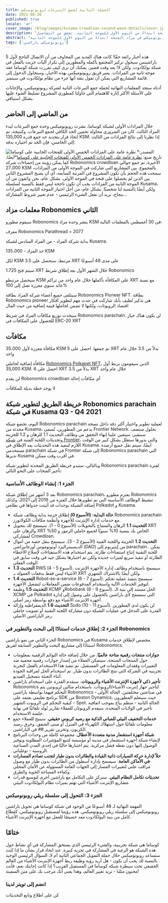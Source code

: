 ```yaml
---
title: الحملة الثانية لجمع التبرعات لروبونوميكس
date: 2021-08-20
published: true
locale: 'ar'
cover_image: /blog/images/kusama-crowdloan-second-wave-details/cover.jpg
description: "سيبدأ الموجة الثانية من المزادات في شبكة كوساما في 01 سبتمبر 2021. ستشارك روبونوميكس في مزاد الفتحة ابتداءً من اليوم الأول للموجة الثانية. تحقق من التفاصيل"
abstract: "سيبدأ الموجة الثانية من المزادات في شبكة كوساما في 01 سبتمبر 2021. ستشارك روبونوميكس في مزاد الفتحة ابتداءً من اليوم الأول للموجة الثانية."
tags: ['روبونوميكس باراشين']
---
```


هذه أخبار رائعة حقًا! كانت هناك العديد من المخاوف من أن الاتصال الناجح لأول 5 باراشينس سيحول تركيز المجتمع بأكمله والمطورين إلى تكرار آليات جربت بالفعل في شبكة بولكادوت. ولكن لا! بعد وقت قصير، يمكنك أن ترى كيف تقررت شبكة كوساما عقد موجة ثانية من المزادات. يسر فريق روبونوميكس بهذه الأخبار، وسنحاول الدخول إلى قائمة المشاريع التي يمكن أن تقول بثقة أنها جزء من نظام بولكادوت في سبتمبر.

أدناه ستجد المعلمات النهائية لحملة جمع التبرعات الثانية لشركة روبونوميكس، والإجابات على الأسئلة الأكثر إثارة للاهتمام التي حاولنا كمطوري المشروع تسليط الضوء عليها بشكل استباقي.

## من الماضي إلى الحاضر

خلال المزادات الأولى لشبكة كوساما، نشرت روبونوميكس وحدة جمع التبرعات لبدء المزاد الثالث. كان من الضروري محاولة تخمين الحد الكافي لجمع التبرعات. وكنتيجة، تم اتخاذ قرار بتحديد حد جمع قدره 135,000 KSM. إذا نظرنا إلى نتائج المزادات من الثالث إلى الخامس، فإن الحد تم اختياره بدقة:

![نظرة عامة على المزادات الخمس الأولى للفتحات الجانبية على كوساما](/blog/images/kusama-crowdloan-second-wave-details/auctions-on-kusama-overview.png)
*المصدر: تاريخ صنع: [نظرة عامة على المزادات الخمس الأولى للفتحات الجانبية على كوساما](https://polkadot.network/making-history-an-overview-of-the-first-five-parachain-slot-auctions-on-kusama/)*أيضًا، كما يمكن رؤيته من إحصاءات شركة Robonomics crowdloan الأخيرة، تم جمع حوالي 27،000 KSM بالمجموع. بين المشاريع التي شاركت في الموجة الأولى من المزادات، سمحت هذه الحجم بأن تكون المشروع في المرتبة السابعة، أي أن يصبح المشروع الثاني بين الذين لم يحصلوا على فتحة في الموجة الأولى. بشكل عام، نحن واثقون من أن الموجة الثانية من المزادات يجب أن تكون ناجحة ليس فقط بالنسبة لسلسلة Kusama، ولكن أيضًا بالنسبة لنا شخصيًا. بشكل عام، من أجل اجتياز الموجة الثانية من المزادات بنجاح، نريد أن نفعل الشيء الرئيسي - عدم تغيير شروط المشاركة...

## معلمات مزاد Robonomics الثاني

سيقوم مطورو Robonomics بنشر وحدة مزاد KSM في 30 أغسطس بالمعلمات التالية:

<section class="animate-inside grid-3">

<TextCard>

معرف Robonomics Parathread = 2077

</TextCard>

<TextCard>

بداية شركة المزاد - من المزاد السادس لشبكة Kusama.

</TextCard>

<TextCard>

حد المزاد - 135،000 KSM

</TextCard>

<TextCard>

لكل KSM مرتبط، ستحصل على 3.5 XRT على مدى 48 أسبوعًا

</TextCard>

<TextCard>

سيتم فتح 1.725 XRT خلال الشهر الأول بعد إطلاق شريط Robonomics

</TextCard>

<TextCard>

سيحصل مرتبطو KSM على المكافأة بأكملها خلال عام واحد من تراكم XRT مع نسبة عائد سنوي معززة تصل إلى 100%

</TextCard>

</section>

<section class="animate-inside">

<TextCard>

سيتلقى جميع أعضاء شركة المزاد بطاقة Robonomics Pioneer NFT. بطاقة Robonomics pioneer هي تذكير لطيف بأنك شاركت في حدث مهم لتطوير أفكار اقتصاد الروبوتات، ولكنها لا تضمن لحاملها قيمة إضافية من حيث المال

</TextCard>

<TextCard>

سيحدث توزيع مكافآت المزاد في شريط Robonomics parachain. لن يكون هناك خيار للحصول على المكافآت في ERC-20 XRT

</TextCard>

</section>

## مكافآت

<section class="animate-inside grid-2">

<TextCard>

مكافأة معززة لأول 35،000 KSM تم جمعها. احصل على 5 XRT بدلاً من 3.5 خلال عام واحد

</TextCard>

<TextCard>

مكافأة إضافية لحاملي [Robonomics Polkapet NFT](https://opensea.io/assets/0x8cb813bf27dc744fc5fb6ba7515504de45d39e08/24)، الذين سيقومون بربط أول 35,000 KSM. احصل على 6 XRT بدلاً من 3.5 XRT خلال عام واحد

</TextCard>

<TextCard>

لن يقدم Robonomics crowdloan أي مكافآت إحالة

</TextCard>

<TextCard>

لا يوجد خطة بديلة للمكافآت

</TextCard>

</section>

## خريطة الطريق لتطوير شبكة Robonomics parachain في شبكة Kusama Q3 - Q4 2021

اليوم، تخضع شبكة Robonomics parachain لعملية تطوير واختبار أكثر دقة داخل نسخة محدثة من Kusama، بدعم من المطورين، تُسمى Frontier Network. بحلول منتصف سبتمبر، سيتعين علينا إنهاء التحقق من وظائف التحديث 1.1 للرهان و 1.2 للخزينة وتحديثات اللجنة الفنية في [شبكة Frontier](/blog/robonomics-frontier/)، والتي بدورها ستقلل بشكل كبير من الوقت اللازم لتنفيذ هذه التحديثات بعد الإطلاق في Kusama. أيضًا، سيتم نقل جميع أرصدة مستخدمي parachain في شبكة Frontier إلى شبكة Robonomics parachain التي تديرها Kusama في أقرب وقت ممكن.

وبالتالي، ستبدو خريطة الطريق المحدثة لتطوير شبكة Robonomics parachain لفترة تأجير الفتحات على النحو التالي:

<TextCard>

### الجزء 1: إنشاء الوظائف الأساسية

بعد 3 أشهر من إطلاق شبكة Robonomics parachain، يعتزم مطورو Robonomics تنشيط الوظائف الأساسية التي تم تطويرها خلال الفترة من 2019 إلى 2021، وكذلك إضافة الشبكة بوحدات قد أثبتت جدواها في نظامي Polkadot و Kusama.

* **حالة البداية: (الأسبوع 0)** إطلاق حزمة بداية وظائف شبكة Robonomics parachain مع خدمات إدارة الإنترنت للأجهزة وأنظمة مكافآت الكولاتورز.
* **التحديث 1.1** الرهان والسماح بالتحويلات (الأسبوع 0 - 1). سيسمح لك بتحويل XRT والرهان على XRT الخاص بك بنسبة 10% سنويًا لجميع حاملي الرموز و 50% لمشاركي Crowdloan.
* **التحديث 1.2** الخزينة واللجنة الفنية (الأسبوع 2 - 3). سيسمح بنقل حصة من أموال الديسينتراليزد أوتونوموس أورغانيزاشن (DAO) من إيثيريوم إلى parachain.. يمكن للجنة التقنية إنتاج استفتاءات طارئة. يتم استخدام هذه الاستفتاءات لإصلاح الأخطاء الطارئة أو تنفيذ سريع لميزات جديدة ولكن تم اختبارها بشكل جيد في وقت سابق في الوقت الفعلي.
* **التحديث 1.3** RWS (4 - 5 أسبوع). سيسمح باستخدام وظائف إدارة الأجهزة الإنترنت الأشياء ليس فقط بدفعات العمولة بـ XRT ولكن أيضًا بالاشتراك الشهري.
* **التحديث 1.4** Robot-as-a-service (6 - 7 أسبوع). سيسمح بتنفيذ عملية تحكم لتوفير الخدمات الآلية واستخدام المدفوعات ضمن المعاملات لتشغيل الأجهزة.
* **التحديث 1.5** وظيفة XCMP وRobobank (8 - 9 أسبوع). الحل مستند إلى بنية الـ XCMP في Polkadot التي ستسمح لأي باراشين بالحصول على وصول إلى إدارة أجهزة الإنترنت الأشياء مع دفع بواسطة رمز أصلي.
* **التحديث 1.6** الديمقراطية وإزالة Sudo (10 - 11 أسبوع). لن يكون لدى المطورين القدرة على التدخل في عمليات الشبكة دون مشاركة اللجنة التقنية أو تصويت حاملي رمز الباراشين الأصلي.

</TextCard>

<TextCard>

### الجزء 2: إطلاق خدمات استنادًا إلى البحث والتطوير في Robonomics

الجزء الثاني من نمو باراشين Robonomics في Kusama مخصص لإطلاق خدمات استنادًا إلى مشاريع البحث والتطوير السابقة لفريق Robonomics.

* **جوازات منتجات رقمية متاحة عالميًا**. من خلال إضافة حالة التوائم الرقمية بمعلومات حول المنتجات المنتجة، سيتمكن العملاء من إصدار جوازات رقمية محمية ضد التغييرات وفقدان المعلومات في المستقبل. تم تنفيذ هذا الاستخدام بالفعل كتجربة تجريبية في الشركة التي تنتج الطائرات بدون طيار. تم استخدام الحل لمراقبة الجودة أثناء التعبئة بتسجيل الفيديو.
* **تأجير ذكي لأجهزة الإنترنت الأشياء والروبوتات**. سنقدم القدرة على استخدام باراشين Robonomics لتأجير جهاز إنترنت الأشياء/الروبوتات. باستخدام مثالين لروبوتين يتم التحكم فيهما بواسطة باراشين Robonomics في صناعتين مختلفتين. الحالة الأولى - برنامج تعليمي يعتمد على SDK من Boston Dynamics، حيث سيتعلم المطورون كيفية التحكم في الروبوت الشهير - Spot. الحالة الثانية - منظم يباع بموجب اتفاقية تأجير في الولايات المتحدة. سيقدم الروبوتان للعملاء تقارير تُولد تلقائيًا في نهاية جلسة الاستخدام.
* **خدمات التخفيف البيئي للمباني الذكية مع رصيد كربوني حقيقي**. سيتيح للعملاء جمع معلومات تلقائيًا حول استهلاك الكهرباء في المنزل أو مبنى الشقق، وحرق رصيد الكربون، وتخزين تقرير.## في الباراشين.
* **شبكة أجهزة استشعار مدنية متعددة الأعطال**. مجموعة كاملة من وحدات البرنامج لإنشاء شبكة أجهزة استشعار في مدينة أو مؤسسة لتتبع المؤشرات المطلوبة وتوفير الوصول إليها دون نقطة فشل مركزية. يتم اختبارها حاليًا في إحدى المدن الصناعية الروسية - توغلياتي.
* **حلاً لإدارة حركة السيارات ذاتية القيادة والطائرات بدون طيار لتجنب تصادم المسارات في الأماكن العامة**. سيسمح بإدارة أسطول من الطائرات بدون طيار مع وصول مراقب علني لتغييرات المسار إلى الجهات العامة المسؤولة عن الأمان المحلي وكفاءة المساحة الجوية والطرق.
* **تحديثات تكامل النظام البيئي**. سنركز على التكامل مع باراشين أخرى لتوسيع قدرات مشاريع الإنترنت الأشياء التي تهتم بميزات نظام البولكادوت البيئي.

</TextCard>

<TextCard>

### الجزء 3: التحول إلى سلسلة ريلي روبونوميكس

المهمة النهائية لـ 48 أسبوعًا من الوجود في شبكة كوساما هي تحويل باراشين روبونوميكس إلى سلسلة ريلي روبونوميكس. هذه رؤيتنا لمستقبل روبونوميكس، كقطاع كامل من بنية البولكادوت معد خصيصًا للعمل مع أجهزة الإنترنت الأشياء.

</TextCard>

## ختامًا

كوساما هي شبكة تجريبية، والشيء الرئيسي الذي يستحق المشاركة في أي نشاط حول هذه الشبكة هو الرغبة في المشاركة في تجربة كبيرة. عند اتخاذ قرار بشأن ما إذا كنت ستساعد روبونوميكس خلال حملة التمويل الجماعي الثانية أم لا، السؤال الرئيسي الوحيد بالنسبة لك يجب أن يكون - هل أريد رؤية وظيفة ربط أجهزة الإنترنت الأشياء من العالم الحقيقي تحت سيطرة شبكة كوساما في المستقبل القريب؟ إذا كانت إجابتك نعم، فأنت مجنون مثلنا - تريد تغيير العالم، وهذا يعني أنك مرحب بك على متن السفينة!

<TextCard icon="/icons/icon-notification.png" link="https://twitter.com/AIRA_Robonomics">

### انضم إلى تويتر لدينا

كن على اطلاع وتابع التحديثات

</TextCard>